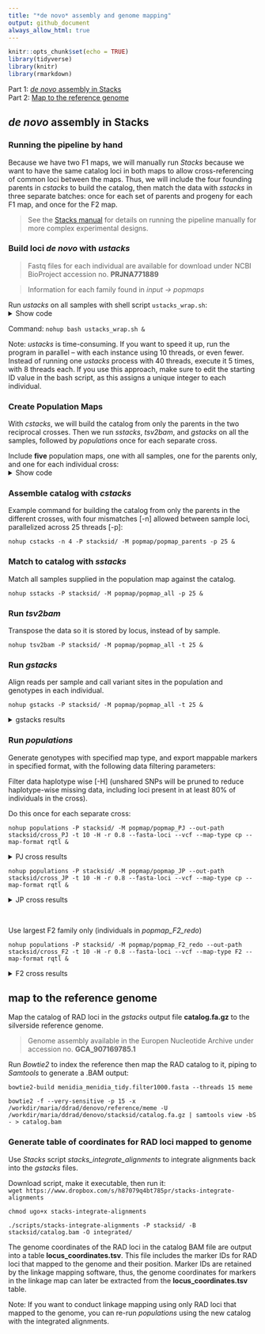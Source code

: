 ```yaml
---
title: "*de novo* assembly and genome mapping"
output: github_document
always_allow_html: true
---
```


```r
knitr::opts_chunk$set(echo = TRUE)
library(tidyverse)
library(knitr)
library(rmarkdown)
```

Part 1: [*de novo* assembly in Stacks](https://github.com/therkildsen-lab/silverside-linkage-maps/blob/master/process.md#de-novo-analysis-in-stacks-2)  
Part 2: [Map to the reference genome](https://github.com/therkildsen-lab/silverside-linkage-maps/blob/master/process.md#map-to-the-reference-genome)  

## *de novo* assembly in Stacks

### Running the pipeline by hand

Because we have two F1 maps, we will manually run *Stacks* because we want to have the same catalog loci in both maps to allow cross-referencing of common loci between the maps. Thus, we will include the four founding parents in *cstacks* to build the catalog, then match the data with *sstacks* in three separate batches: once for each set of parents and progeny for each F1 map, and once for the F2 map.

> See the [Stacks manual](https://catchenlab.life.illinois.edu/stacks/manual/#phand) for details on running the pipeline manually for more complex experimental designs.  

### Build loci *de novo* with *ustacks*  

> Fastq files for each individual are available for download under NCBI BioProject accession no. **PRJNA771889**  


> Information for each family found in *input -> popmaps*

Run *ustacks* on all samples with shell script `ustacks_wrap.sh`:  
<details><summary>Show code</summary>
<p>
```bash
#!/bin/bash

src=/workdir/maria/ddrad/denovo

cd $src/processed
files=`ls -1 *.fq.gz | sed -E 's/\.fq\.gz$//'`
cd $src

# If using Cornell BioHPC cloud software
# must specify the library path and path to stacks:
export LD_LIBRARY_PATH=/usr/local/gcc-7.3.0/lib64:/usr/local/gcc-7.3.0/lib
export PATH=/programs/stacks-2.53/bin:$PATH

# Example command for running ustacks on each sample 
# Maximum distance [-M] of 4 allowed between stacks 
# Parallelized across 10 threads [-p]
##  ustacks -f ./processed/sample_01.fq.gz -o ./stacks -i 1 --name sample_01 -M 4 -p 10

id=1
for sample in $files
do
    ustacks -f $src/processed/${sample}.fq.gz -o $src/stacks -i $id --name $sample -M 4 -p 10
    let "id+=1"
done
```
</p>
</details>  

Command: `nohup bash ustacks_wrap.sh &`  

Note: *ustacks* is time-consuming. If you want to speed it up, run the program in parallel -- with each instance using 10 threads, or even fewer. Instead of running one *ustacks* process with 40 threads, execute it 5 times, with 8 threads each. If you use this approach, make sure to edit the starting ID value in the bash script, as this assigns a unique integer to each individual.

### Create Population Maps

With *cstacks*, we will build the catalog from only the parents in the two reciprocal crosses. Then we run *sstacks*, *tsv2bam*, and *gstacks* on all the samples, followed by *populations* once for each separate cross.

Include **five** population maps, one with all samples, one for the parents only, and one for each individual cross:  
<details><summary>Show code</summary>
<p>
```r

# All individuals
popmap_all <- read_table2(file = "input/popmap_all", col_names = FALSE) 

# Founding parents
popmap_parent <- read_table2(file = "input/popmap_parents", col_names = FALSE) 

# PJ cross only with parents and offspring
popmap_PJ <- read_table2(file = "input/popmap_PJ", col_names = FALSE) 

# JP cross only with parents and offspring 
popmap_JP <- read_table2(file = "input/popmap_JP", col_names = FALSE) 

# F2 cross only with parents and offspring 
popmap_F2 <- read_table2(file = "input/popmap_F2", col_names = FALSE) 

```
</p>
</details> 

### Assemble catalog with *cstacks*

Example command for building the catalog from only the parents in the different crosses, with four mismatches [-n] allowed between sample loci, parallelized across 25 threads [-p]:

`nohup cstacks -n 4 -P stacksid/ -M popmap/popmap_parents -p 25 &`


### Match to catalog with *sstacks* 

Match all samples supplied in the population map against the catalog.

`nohup sstacks -P stacksid/ -M popmap/popmap_all -p 25 &`  


### Run *tsv2bam* 

Transpose the data so it is stored by locus, instead of by sample.  

`nohup tsv2bam -P stacksid/ -M popmap/popmap_all -t 25 &`  


### Run *gstacks*

Align reads per sample and call variant sites in the population and genotypes in each individual.

`nohup gstacks -P stacksid/ -M popmap/popmap_all -t 25 &` 

<details><summary>gstacks results</summary>
<p>

> Genotyped **236608** loci  
  Mean per-sample coverage: **19.1x**  
  stdev=4.1x, min=6.2x, max=31.2x  
  
</p>
</details> 

### Run *populations* 

Generate genotypes with specified map type, and export mappable markers in specified format, with the following data filtering parameters:  

Filter data haplotype wise [-H] (unshared SNPs will be pruned to reduce haplotype-wise missing data, including loci present in at least 80% of individuals in the cross).

Do this once for each separate cross:

`nohup populations -P stacksid/ -M popmap/popmap_PJ --out-path stacksid/cross_PJ -t 10 -H -r 0.8 --fasta-loci --vcf --map-type cp --map-format rqtl &`   

<details><summary>PJ cross results</summary>
<p>  
>Removed 180580 of 236608 loci. Kept 56028 loci with 64389 variant sites.  
R/QTL marker export:   
26998 of 56028 loci were mappable (48.187%) for map type 'CP'  
122.64 mean mappable progeny per locus (88.868%)  

</p>
</details> 

`nohup populations -P stacksid/ -M popmap/popmap_JP --out-path stacksid/cross_JP -t 10 -H -r 0.8 --fasta-loci --vcf --map-type cp --map-format rqtl &`   

<details><summary>JP cross results</summary>
<p>  
> Removed 181671 of 236608 loci. Kept 54937 loci with 60671 variant sites.  
R/QTL marker export:   
25690 of 54937 loci were mappable (46.763%) for map type 'CP'  
122.03 mean mappable progeny per locus (88.424%)  

</p>
</details> 

<br>

Use largest F2 family only (individuals in *popmap_F2_redo*)  

`nohup populations -P stacksid/ -M popmap/popmap_F2_redo --out-path stacksid/cross_F2 -t 10 -H -r 0.8 --fasta-loci --vcf --map-type F2 --map-format rqtl &`  

<details><summary>F2 cross results</summary>
<p> 

>Removed 182082 of 236608 loci. Kept 54526 loci with 59926 variant sites.  
R/QTL marker export:   
22477 of 54526 loci were mappable (41.223%) for map type 'F2'  
254.42 mean mappable progeny per locus (88.34%)  

</p>
</details>


## map to the reference genome

Map the catalog of RAD loci in the *gstacks* output file **catalog.fa.gz** to the silverside reference genome.  

> Genome assembly available in the Europen Nucleotide Archive under accession no. **GCA_907169785.1**    

Run *Bowtie2* to index the reference then map the RAD catalog to it, piping to *Samtools* to generate a .BAM output:

`bowtie2-build menidia_menidia_tidy.filter1000.fasta --threads 15 meme`  

`bowtie2 -f --very-sensitive -p 15 -x /workdir/maria/ddrad/denovo/reference/meme -U /workdir/maria/ddrad/denovo/stacksid/catalog.fa.gz | samtools view -bS - > catalog.bam`  


### Generate table of coordinates for RAD loci mapped to genome

Use *Stacks* script *stacks_integrate_alignments* to integrate alignments back into the *gstacks* files.  

Download script, make it executable, then run it:  
`wget https://www.dropbox.com/s/h87079q4bt785pr/stacks-integrate-alignments`  

`chmod ugo+x stacks-integrate-alignments`  

`./scripts/stacks-integrate-alignments -P stacksid/ -B stacksid/catalog.bam -O integrated/`  

The genome coordinates of the RAD loci in the catalog BAM file are output into a table **locus_coordinates.tsv**. This file includes the marker IDs for RAD loci that mapped to the genome and their position. Marker IDs are retained by the linkage mapping software, thus, the genome coordinates for markers in the linkage map can later be extracted from the **locus_coordinates.tsv** table.

Note: If you want to conduct linkage mapping using only RAD loci that mapped to the genome, you can re-run *populations* using the new catalog with the integrated alignments. 

